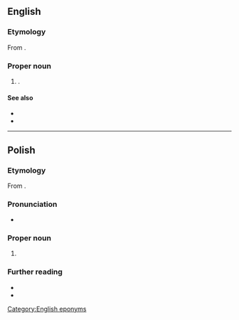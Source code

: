 ==English==

===Etymology===
From {{suffix|en|Saint John|'s}}.

===Proper noun===
{{wikipedia|St. John's, Newfoundland and Labrador}}
{{en-proper noun|head=[[Saint]] [[John]][[-'s|’s]]}}

# {{place|en|capital city|p/Newfoundland and Labrador|c/Canada}}.

====See also====
* {{l|en|St. John's}}
* {{l|en|St. Johns}}

[[Category:English eponyms]]

----

==Polish==
{{wp|lang=pl}}

===Etymology===
From {{bor|pl|en|St. John's}}.

===Pronunciation===
* {{pl-IPA|/sejnt dżons/}}

===Proper noun===
{{pl-proper noun|n|indecl=yes}}

# {{place|pl|capital city|c/Antigua and Barbuda|t1=St. John's}}

===Further reading===
* {{R:pl:WSJP}}
* {{R:PWN}}

{{c|pl|Exonyms}}